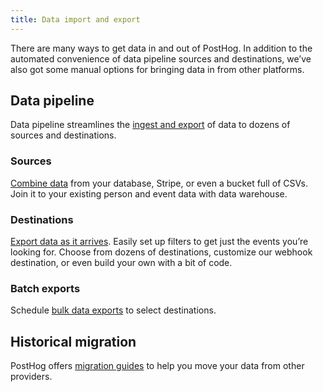 ```yaml
---
title: Data import and export
---
```


There are many ways to get data in and out of PostHog. In addition to the automated convenience of data pipeline sources and destinations, we’ve also got some manual options for bringing data in from other platforms.

## Data pipeline

Data pipeline streamlines the [ingest and export](/docs/cdp) of data to dozens of sources and destinations.

### Sources

[Combine data](/docs/data-warehouse/setup) from your database, Stripe, or even a bucket full of CSVs. Join it to your existing person and event data with data warehouse.

### Destinations

[Export data as it arrives](/docs/cdp/destinations). Easily set up filters to get just the events you’re looking for. Choose from dozens of destinations, customize our webhook destination, or even build your own with a bit of code.

### Batch exports

Schedule [bulk data exports](/docs/cdp/batch-exports) to select destinations.

## Historical migration

PostHog offers [migration guides](/docs/migrate) to help you move your data from other providers.